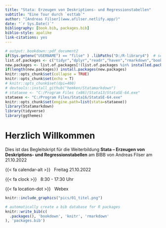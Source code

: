 ```yaml
--- 
title: "Stata: Erzeugen von Deskriptions- und Regressionstabellen"
subtitle: "Eine Tour durch `esttab`"
author: "[Andreas Filser](www.afilser.netlify.app/)"
date: "`r Sys.Date()`"
bibliography: [book.bib, packages.bib]
biblio-style: apalike
link-citations: yes
---
```


```r
# output: bookdown::pdf_document2
if(Sys.getenv("USERNAME") == "filse" ) .libPaths("D:/R-library4")  # set library
list.of.packages <- c("tidyr","dplyr","readr","haven","rmarkdown","bookdown","devtools","tidyverse","knitr") # Pakete eintragen
new.packages <- list.of.packages[!(list.of.packages %in% installed.packages()[,"Package"])]
if(length(new.packages)) install.packages(new.packages)
knitr::opts_chunk$set(collapse = TRUE)
knitr::opts_chunk$set(echo = T)
# knitr::opts_chunk$set(dpi=400)
# devtools::install_github("hemken/Statamarkdown")
# stataexe <- "C:/Program Files (x86)/Stata13/StataSE-64.exe"
stataexe <- "C:/Program Files/Stata16/StataSE-64.exe"
knitr::opts_chunk$set(engine.path=list(stata=stataexe))
library(Statamarkdown)
library(tidyverse)
library(ggthemes)
```

# Herzlich Willkommen {-}


Dies ist das Begleitskript für die Weiterbildung **Stata – Erzeugen von Deskriptions- und Regressionstabellen** am BIBB von Andreas Filser am 21.10.2022

::: {.g-col-12 .g-col-sm-6 .g-col-md-4}

{{< fa calendar-alt >}} &nbsp; Freitag 21.10.2022

{{< fa clock >}} &nbsp; 8:30 - 17:30 Uhr

{{< fa location-dot >}} &nbsp; Webex

:::

```r
knitr::include_graphics("pics/01_titel.png")
```


<!-- ```{r kapitel, ft.align = "center",message=F,warning=F, echo = F} -->
<!-- library(kableExtra) -->
<!-- opts <- options(knitr.kable.NA = "") -->

<!-- readxl::read_xlsx("00_kapitel.xlsx",sheet = 1) %>%  -->
<!--   kable() %>%  -->
<!--   kable_styling(bootstrap_options = "condensed", full_width = F) %>%  -->
<!--   column_spec(1,bold = T) -->
<!-- ``` -->



```r
# automatically create a bib database for R packages
knitr::write_bib(c(
  .packages(), 'bookdown', 'knitr', 'rmarkdown'
), 'packages.bib')
```

